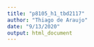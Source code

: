 ```yaml
---
title: "p8105_h1_tbd2117"
author: "Thiago de Araujo"
date: "9/13/2020"
output: html_document
---
```

